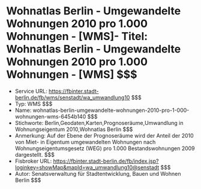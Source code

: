 # Wohnatlas Berlin - Umgewandelte Wohnungen 2010 pro 1.000 Wohnungen - [WMS]- Titel: Wohnatlas Berlin - Umgewandelte Wohnungen 2010 pro 1.000 Wohnungen - [WMS] $$$
- Service URL: https://fbinter.stadt-berlin.de/fb/wms/senstadt/wa_umwandlung10 $$$
- Typ: WMS $$$
- Name: wohnatlas-berlin-umgewandelte-wohnungen-2010-pro-1-000-wohnungen-wms-6454b140 $$$
- Stichworte: Berlin,Geodaten,Karten,Prognoseräume,Umwandlung in Wohnungseigentum 2010,Wohnatlas Berlin $$$
- Anmerkung: Auf der Ebene der Prognoseräume wird der Anteil der 2010 von Miet- in Eigentum umgewandelten Wohnungen nach Wohnungseigentumsgesetz (WEG) pro 1.000 Bestandswohnungen 2009 dargestellt. $$$
- Fisbroker URL: https://fbinter.stadt-berlin.de/fb/index.jsp?loginkey=showMap&mapId=wa_umwandlung10@senstadt $$$
- Autor: Senatsverwaltung für Stadtentwicklung, Bauen und Wohnen Berlin $$$
